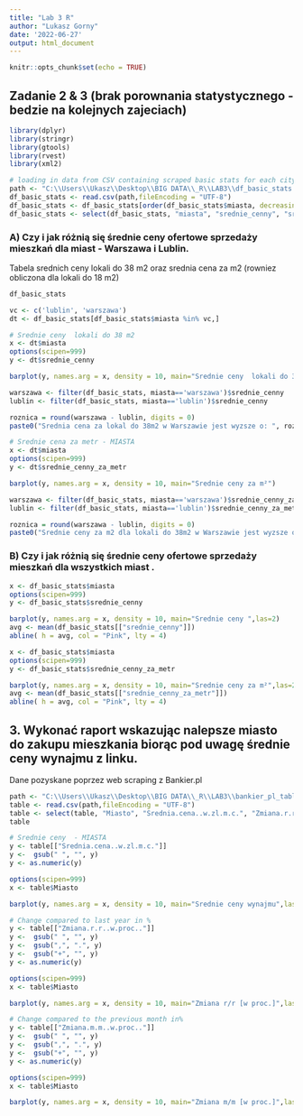 ---
title: "Lab 3 R"
author: "Lukasz Gorny"
date: '2022-06-27'
output: html_document
---

```{r setup, include=FALSE}
knitr::opts_chunk$set(echo = TRUE)
```

## Zadanie 2 & 3 (brak porownania statystycznego - bedzie na kolejnych zajeciach)



```{r echo=FALSE}
library(dplyr)
library(stringr)
library(gtools)
library(rvest)
library(xml2)

# loading in data from CSV containing scraped basic stats for each city 
path <- "C:\\Users\\Ukasz\\Desktop\\BIG DATA\\_R\\LAB3\\df_basic_stats.csv"
df_basic_stats <- read.csv(path,fileEncoding = "UTF-8")
df_basic_stats <- df_basic_stats[order(df_basic_stats$miasta, decreasing = FALSE), ]
df_basic_stats <- select(df_basic_stats, "miasta", "srednie_cenny", "srednie_cenny_za_metr")

```

### A) Czy i jak różnią się średnie ceny ofertowe sprzedaży mieszkań dla miast - **Warszawa** i **Lublin**.

Tabela srednich ceny lokali do 38 m2 oraz srednia cena za m2 (rowniez obliczona dla lokali do 18 m2)
```{r echo=FALSE}
df_basic_stats

```

```{r echo=FALSE}


vc <- c('lublin', 'warszawa')
dt <- df_basic_stats[df_basic_stats$miasta %in% vc,]

# Srednie ceny  lokali do 38 m2
x <- dt$miasta
options(scipen=999)
y <- dt$srednie_cenny

barplot(y, names.arg = x, density = 10, main="Srednie ceny  lokali do 38 m2")

warszawa <- filter(df_basic_stats, miasta=='warszawa')$srednie_cenny 
lublin <- filter(df_basic_stats, miasta=='lublin')$srednie_cenny 

roznica = round(warszawa - lublin, digits = 0)
paste0("Srednia cena za lokal do 38m2 w Warszawie jest wyzsze o: ", roznica,"zl.")

```


```{r echo=FALSE}
# Srednie cena za metr - MIASTA
x <- dt$miasta
options(scipen=999)
y <- dt$srednie_cenny_za_metr

barplot(y, names.arg = x, density = 10, main="Srednie ceny za m²")

warszawa <- filter(df_basic_stats, miasta=='warszawa')$srednie_cenny_za_metr 
lublin <- filter(df_basic_stats, miasta=='lublin')$srednie_cenny_za_metr 

roznica = round(warszawa - lublin, digits = 0)
paste0("Srednie ceny za m2 dla lokali do 38m2 w Warszawie jest wyzsze o: ", roznica,"zl.")
```

### B) Czy i jak różnią się średnie ceny ofertowe sprzedaży mieszkań  dla wszystkich miast .

```{r echo=FALSE}
x <- df_basic_stats$miasta
options(scipen=999)
y <- df_basic_stats$srednie_cenny

barplot(y, names.arg = x, density = 10, main="Srednie ceny ",las=2)
avg <- mean(df_basic_stats[["srednie_cenny"]])
abline( h = avg, col = "Pink", lty = 4)
```

```{r echo=FALSE}
x <- df_basic_stats$miasta
options(scipen=999)
y <- df_basic_stats$srednie_cenny_za_metr

barplot(y, names.arg = x, density = 10, main="Srednie ceny za m²",las=2)
avg <- mean(df_basic_stats[["srednie_cenny_za_metr"]])
abline( h = avg, col = "Pink", lty = 4)
```





## 3. Wykonać raport wskazując nalepsze miasto do zakupu mieszkania biorąc pod uwagę średnie ceny wynajmu z linku.
Dane pozyskane poprzez web scraping z Bankier.pl

```{r echo=FALSE}
path <- "C:\\Users\\Ukasz\\Desktop\\BIG DATA\\_R\\LAB3\\bankier_pl_table.csv"
table <- read.csv(path,fileEncoding = "UTF-8")
table <- select(table, "Miasto", "Srednia.cena..w.zl.m.c.", "Zmiana.r.r..w.proc..", "Zmiana.m.m..w.proc.." )
table
```


```{r echo=FALSE}
# Srednie ceny  - MIASTA
y <- table[["Srednia.cena..w.zl.m.c."]]
y <-  gsub(" ", "", y)
y <- as.numeric(y)

options(scipen=999)
x <- table$Miasto

barplot(y, names.arg = x, density = 10, main="Srednie ceny wynajmu",las=2)
```




```{r echo=FALSE}
# Change compared to last year in %
y <- table[["Zmiana.r.r..w.proc.."]]
y <-  gsub(" ", "", y)
y <-  gsub(",", ".", y)
y <-  gsub("+", "", y)
y <- as.numeric(y)

options(scipen=999)
x <- table$Miasto

barplot(y, names.arg = x, density = 10, main="Zmiana r/r [w proc.]",las=2)
```



```{r echo=FALSE}
# Change compared to the previous month in%
y <- table[["Zmiana.m.m..w.proc.."]]
y <-  gsub(" ", "", y)
y <-  gsub(",", ".", y)
y <-  gsub("+", "", y)
y <- as.numeric(y)

options(scipen=999)
x <- table$Miasto

barplot(y, names.arg = x, density = 10, main="Zmiana m/m [w proc.]",las=2)
```






